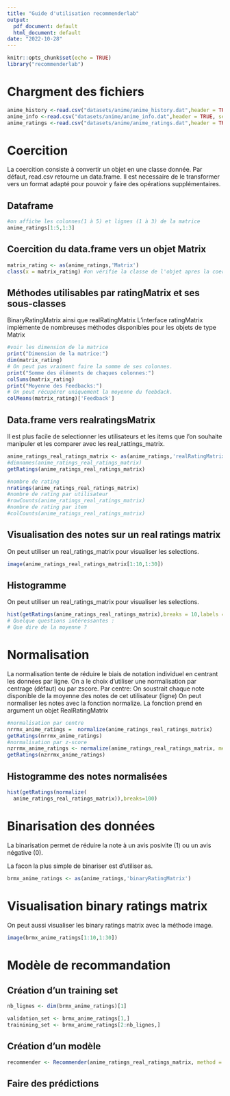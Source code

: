 ```yaml
---
title: "Guide d'utilisation recommenderlab"
output:
  pdf_document: default
  html_document: default
date: "2022-10-28"
---
```


```r
knitr::opts_chunk$set(echo = TRUE)
library("recommenderlab")
```

# Chargment des fichiers

```r
anime_history <-read.csv("datasets/anime/anime_history.dat",header = TRUE, sep = "\t")
anime_info <-read.csv("datasets/anime/anime_info.dat",header = TRUE, sep = "\t")
anime_ratings <-read.csv("datasets/anime/anime_ratings.dat",header = TRUE, sep = "\t")
```

# Coercition

La coercition consiste à convertir un objet en une classe donnée. Par défaut, read.csv retourne un data.frame. Il est necessaire de le transformer vers un format adapté pour pouvoir y faire des opérations supplémentaires.

## Dataframe

```r
#on affiche les colonnes(1 à 5) et lignes (1 à 3) de la matrice
anime_ratings[1:5,1:3]
```

## Coercition du data.frame vers un objet Matrix

```r
matrix_rating <- as(anime_ratings,'Matrix')
class(x = matrix_rating) #on vérifie la classe de l'objet apres la coercition
```

## Méthodes utilisables par ratingMatrix et ses sous-classes

BinaryRatingMatrix ainsi que realRatingMatrix L'interface ratingMatrix implémente de nombreuses méthodes disponibles pour les objets de type Matrix

```r
#voir les dimension de la matrice
print("Dimension de la matrice:")
dim(matrix_rating)
# On peut pas vraiment faire la somme de ses colonnes. 
print("Somme des éléments de chaques colonnes:")
colSums(matrix_rating)
print("Moyenne des Feedbacks:")
# On peut récupérer uniquement la moyenne du feebdack.
colMeans(matrix_rating)['Feedback']
```

## Data.frame vers realratingsMatrix

Il est plus facile de selectionner les utilisateurs et les items que l'on souhaite manipuler et les comparer avec les real_rattings_matrix.

```r
anime_ratings_real_ratings_matrix <- as(anime_ratings,'realRatingMatrix')
#dimnames(anime_ratings_real_ratings_matrix)
getRatings(anime_ratings_real_ratings_matrix)

#nombre de rating
nratings(anime_ratings_real_ratings_matrix) 
#nombre de rating par utilisateur
#rowCounts(anime_ratings_real_ratings_matrix)
#nombre de rating par item
#colCounts(anime_ratings_real_ratings_matrix)

```

## Visualisation des notes sur un real ratings matrix

On peut utiliser un real_ratings_matrix pour visualiser les selections.

```r
image(anime_ratings_real_ratings_matrix[1:10,1:30])
```

## Histogramme

On peut utiliser un real_ratings_matrix pour visualiser les selections.

```r
hist(getRatings(anime_ratings_real_ratings_matrix),breaks = 10,labels = TRUE)
# Quelque questions intéressantes : 
# Que dire de la moyenne ? 
```

# Normalisation
La normalisation tente de réduire le biais de notation individuel en centrant les données par ligne.
On a le choix d'utiliser une normalisation par centrage (défaut) ou par zscore.
Par centre: On soustrait chaque note disponible de la moyenne des notes de cet utilisateur (ligne)
On peut normaliser les notes avec la fonction normalize.
La fonction prend en argument un objet RealRatingMatrix

```r
#normalisation par centre
nrrmx_anime_ratings =  normalize(anime_ratings_real_ratings_matrix)
getRatings(nrrmx_anime_ratings) 
#normalisation par z-score
nzrrmx_anime_ratings <- normalize(anime_ratings_real_ratings_matrix, method="Z-score")
getRatings(nzrrmx_anime_ratings) 
```

## Histogramme des notes normalisées

```r
hist(getRatings(normalize(
  anime_ratings_real_ratings_matrix)),breaks=100)
```

# Binarisation des données

La binarisation permet de réduire la note à un avis posivite (1) ou un avis négative (0).

La facon la plus simple de binariser est d'utiliser as.\

```r
brmx_anime_ratings <- as(anime_ratings,'binaryRatingMatrix')
```

# Visualisation binary ratings matrix

On peut aussi visualiser les binary ratings matrix avec la méthode image.

```r
image(brmx_anime_ratings[1:10,1:30])
```

# Modèle de recommandation

## Création d'un training set

```r
nb_lignes <- dim(brmx_anime_ratings)[1]

validation_set <- brmx_anime_ratings[1,]
trainining_set <- brmx_anime_ratings[2:nb_lignes,]

```

## Création d'un modèle

```r
recommender <- Recommender(anime_ratings_real_ratings_matrix, method = "popular")
```

## Faire des prédictions

```r

```
